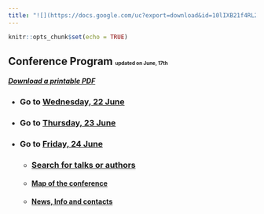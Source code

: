 ```yaml
---
title: "![](https://docs.google.com/uc?export=download&id=10lIXB21f4RL2I_xAwnGAqPaehNFmnV1_){width=90% height=90%}"
---
```

 
```r
knitr::opts_chunk$set(echo = TRUE)
```

<h2><b>Conference Program</b>&nbsp;<font size="1">updated on June, 17th</font></h2><h5>[Download a printable PDF](https://drive.google.com/file/d/13_WkhGg6Oj-i2zbLcuVNUA8U-Cz8yGWd/view?usp=sharing)</h5>

<!-- id1<-"10lIXB21f4RL2I_xAwnGAqPaehNFmnV1_" -->
<!-- id2<-"10ulozhk5ySLTvtL_gd6RjH8SeM9U5qu8" -->
<!-- ![](https://docs.google.com/uc?export=download&id=10lIXB21f4RL2I_xAwnGAqPaehNFmnV1_){width=50% height=50%} -->

- <h3>Go to [Wednesday, 22 June](22j.html) </h3>
- <h3>Go to [Thursday, 23 June](23j.html) </h3>
- <h3>Go to [Friday, 24 June](24j.html) </h3>

   - <h3> [Search for talks or authors](search.html) </h3>

   - <h4> [Map of the conference](map.html) </h4>
   - <h4> [News, Info and contacts](info.html) </h4>
